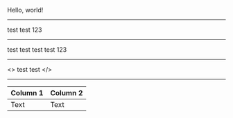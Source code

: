 <Heading hi='there'>Hello, world!
</Heading>

---

<Hello>
    test   <World />   test
</Hello>123

---

<Hello>
    test   <World />   test
</Hello>
<Hello>
    test   <World />   test
</Hello>123

---

<><Hello>
    test   <World />   test
</Hello></>

---

| Column 1 | Column 2 |
|---|---|
| Text | <Hello>Text</Hello> |
